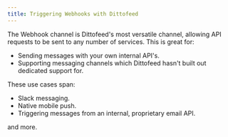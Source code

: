 ```yaml
---
title: Triggering Webhooks with Dittofeed
---
```


The Webhook channel is Dittofeed's most versatile channel, allowing API requests to be sent to any number of services. This is great for:

- Sending messages with your own internal API's.
- Supporting messaging channels which Dittofeed hasn't built out dedicated support for.

These use cases span:

- Slack messaging.
- Native mobile push.
- Triggering messages from an internal, proprietary email API.

and more.